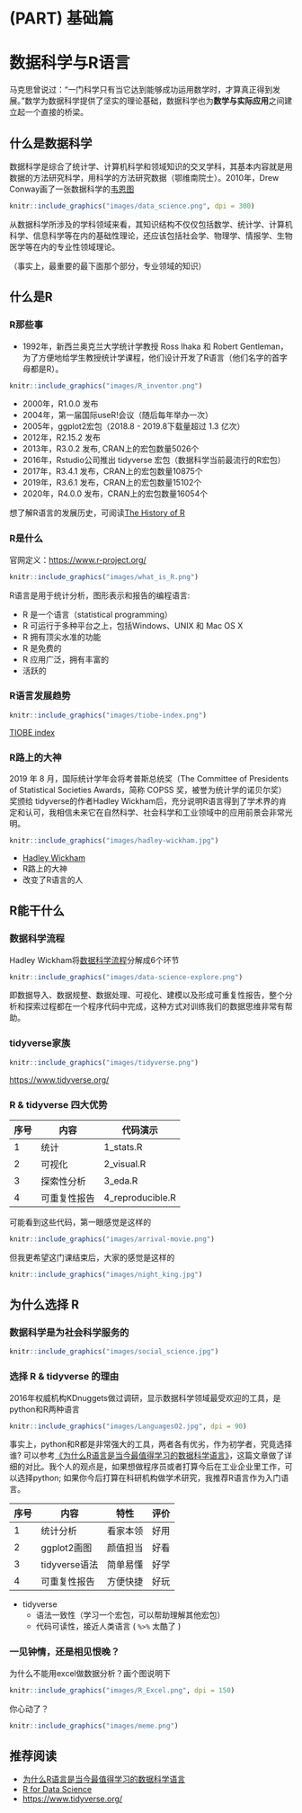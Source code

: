 \mainmatter

# (PART) 基础篇 {-}

# 数据科学与R语言 {#intro-ds}

马克思曾说过：“一门科学只有当它达到能够成功运用数学时，才算真正得到发展。”数学为数据科学提供了坚实的理论基础，数据科学也为**数学与实际应用**之间建立起一个直接的桥梁。


## 什么是数据科学

数据科学是综合了统计学、计算机科学和领域知识的交叉学科，其基本内容就是用数据的方法研究科学，用科学的方法研究数据（鄂维南院士）。2010年，Drew Conway画了一张数据科学的[韦恩图](https://www.kainos.com/my-experience-as-a-data-scientist)

```r
knitr::include_graphics("images/data_science.png", dpi = 300)
```

从数据科学所涉及的学科领域来看，其知识结构不仅仅包括数学、统计学、计算机科学、信息科学等在内的基础性理论，还应该包括社会学、物理学、情报学、生物医学等在内的专业性领域理论。

（事实上，最重要的最下面那个部分，专业领域的知识）

## 什么是R

### R那些事

-   1992年，新西兰奥克兰大学统计学教授 Ross Ihaka 和 Robert Gentleman，为了方便地给学生教授统计学课程，他们设计开发了R语言（他们名字的首字母都是R）。

```r
knitr::include_graphics("images/R_inventor.png")
```

-   2000年，R1.0.0 发布
-   2004年，第一届国际useR!会议（随后每年举办一次）
-   2005年，ggplot2宏包（2018.8 - 2019.8下载量超过 1.3 亿次）
-   2012年，R2.15.2 发布
-   2013年，R3.0.2 发布, CRAN上的宏包数量5026个
-   2016年，Rstudio公司推出 tidyverse 宏包（数据科学当前最流行的R宏包）
-   2017年，R3.4.1 发布，CRAN上的宏包数量10875个
-   2019年，R3.6.1 发布，CRAN上的宏包数量15102个
-   2020年，R4.0.0 发布，CRAN上的宏包数量16054个

想了解R语言的发展历史，可阅读[The History of R](https://blog.revolutionanalytics.com/2020/07/the-history-of-r-updated-for-2020.html)

### R是什么

官网定义：<https://www.r-project.org/>

```r
knitr::include_graphics("images/what_is_R.png")
```

R语言是用于统计分析，图形表示和报告的编程语言:

-   R 是一个\textcolor{red}{统计编程}语言（statistical programming）
-   R 可运行于多种平台之上，包括Windows、UNIX 和 Mac OS X
-   R 拥有顶尖水准的\textcolor{red}{制图}功能
-   R 是免费的
-   R 应用广泛，拥有丰富的\textcolor{red}{库包}
-   活跃的\textcolor{red}{社区}

<!-- -   R 是一个**统计编程**语言（statistical programming） -->
<!-- -   R 可运行于多种平台之上，包括Windows、UNIX 和 Mac OS X -->
<!-- -   R 拥有顶尖水准的**制图**功能 -->
<!-- -   R 是免费的 -->
<!-- -   R 应用广泛，拥有丰富的**库包** -->
<!-- -   活跃的**社区** -->

### R语言发展趋势

```r
knitr::include_graphics("images/tiobe-index.png")
```

[TIOBE index](https://www.tiobe.com/tiobe-index/)



### R路上的大神

2019 年 8 月，国际统计学年会将考普斯总统奖（The Committee of Presidents of Statistical Societies
Awards，简称 COPSS 奖，被誉为统计学的诺贝尔奖）奖颁给 tidyverse的作者Hadley Wickham后，充分说明R语言得到了学术界的肯定和认可，我相信未来它在自然科学、社会科学和工业领域中的应用前景会非常光明。


```r
knitr::include_graphics("images/hadley-wickham.jpg")
```

-   [Hadley Wickham](http://hadley.nz/)
-   R路上的大神
-   改变了R语言的人



## R能干什么

### 数据科学流程
Hadley Wickham将[数据科学流程](https://r4ds.had.co.nz/)分解成6个环节

```r
knitr::include_graphics("images/data-science-explore.png")
```

即数据导入、数据规整、数据处理、可视化、建模以及形成可重复性报告，整个分析和探索过程都在一个程序代码中完成，这种方式对训练我们的数据思维非常有帮助。


### tidyverse家族

```r
knitr::include_graphics("images/tidyverse.png")
```

[https://www.tidyverse.org/](https://www.tidyverse.org/)



###  R & tidyverse 四大优势

| 序号 | 内容   |  代码演示   |
|-----|------------|-----------------|
| 1     |  统计           |   1_stats.R         |
| 2     |  可视化         |   2_visual.R        |
| 3     |  探索性分析     |   3_eda.R           |
| 4     |   可重复性报告  |   4_reproducible.R  |


可能看到这些代码，第一眼感觉是这样的
```r
knitr::include_graphics("images/arrival-movie.png")
```



但我更希望这门课结束后，大家的感觉是这样的
```r
knitr::include_graphics("images/night_king.jpg")
```



## 为什么选择 R


### 数据科学是为社会科学服务的

```r
knitr::include_graphics("images/social_science.jpg")
```

### 选择 R & tidyverse 的理由

2016年权威机构KDnuggets做过调研，显示数据科学领域最受欢迎的工具，是python和R两种语言

```r
knitr::include_graphics("images/Languages02.jpg", dpi = 90)
```

事实上，python和R都是非常强大的工具，两者各有优劣，作为初学者，究竟选择谁?
可以参考[《为什么R语言是当今最值得学习的数据科学语言》](https://www.sharpsightlabs.com/blog/r-recommend-data-science/)，这篇文章做了详细的对比。我个人的观点是，如果想做程序员或者打算今后在工业企业里工作，可以选择python; 如果你今后打算在科研机构做学术研究，我推荐R语言作为入门语言。



| 序号| 内容 | 特性| 评价|
|------ |------------ |--------- |------ |
| 1  | 统计分析 | 看家本领  | 好用|
| 2  | ggplot2画图 |颜值担当| 好看|
| 3  | tidyverse语法 | 简单易懂| 好学|
| 4  | 可重复性报告 | 方便快捷 | 好玩 |




  
* tidyverse
  + 语法一致性（学习一个宏包，可以帮助理解其他宏包）
  + 代码可读性，接近人类语言 ( `%>%` 太酷了 )




### 一见钟情，还是相见恨晚？

为什么不能用excel做数据分析？画个图说明下

```r
knitr::include_graphics("images/R_Excel.png", dpi = 150)
```


你心动了？
```r
knitr::include_graphics("images/meme.png")
```


## 推荐阅读

-   [为什么R语言是当今最值得学习的数据科学语言](https://www.sharpsightlabs.com/blog/r-recommend-data-science/)
-   [R for Data Science](https://r4ds.had.co.nz/)
-   <https://www.tidyverse.org/>
